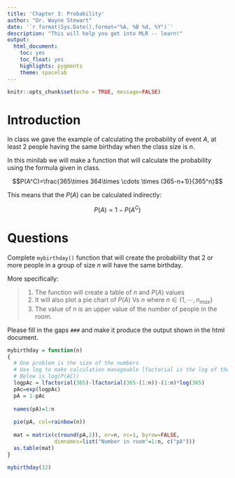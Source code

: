 ```yaml
---
title: 'Chapter 3: Probability'
author: "Dr. Wayne Stewart"
date: '`r format(Sys.Date(),format="%A, %B %d, %Y")`'
description: "This will help you get into MLR -- learn!"
output: 
  html_document:
    toc: yes
    toc_float: yes
    highlights: pygments
    theme: spacelab
---
```


```r
knitr::opts_chunk$set(echo = TRUE, message=FALSE)

```


# Introduction

In class we gave the example of calculating the probability of event $A$, at least 2 people having the same birthday when the class size is $n$.

In this minilab we will make a function that will calculate the probability using the formula given in class.

$$P(A^C)=\frac{365\times 364\times \cdots \times (365-n+1)}{365^n}$$


This means that the $P(A)$ can be calculated indirectly:

$$P(A)=1-P(A^C)$$

# Questions

Complete `mybirthday()`  function that will create the probability that 2 or more people in a group of size $n$ will have the same birthday. 

More specifically:

> 
    1. The function will create a table of $n$ and $P(A)$ values
    2. It will also plot a pie chart of $P(A)$ Vs $n$ where $n\in \{1,\cdots , n_{max}\}$
    3. The value of n is an upper value of the number of people in the room.
    
  
Please fill in the gaps `###` and make it produce the output shown in the html document.  
    


```r
mybirthday = function(n)
{
  # One problem is the size of the numbers
  # Use log to make calculation manageable lfactorial is the log of the factorial
  # Below is log(P(AC))
  logpAc = lfactorial(365)-lfactorial(365-(1:n))-(1:n)*log(365)
  pAc=exp(logpAc)
  pA = 1-pAc
  
  names(pA)=1:n
  
  pie(pA, col=rainbow(n))
  
  mat = matrix(c(round(pA,2)), nr=n, nc=1, byrow=FALSE,
               dimnames=list("Number in room"=1:n, c("pA")))
  as.table(mat)
}

mybirthday(32)

```